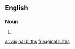 ==English==

===Noun===
{{head|en}}

# {{plural of|vaginal birth}}

[[ar:vaginal births]]
[[fr:vaginal births]]